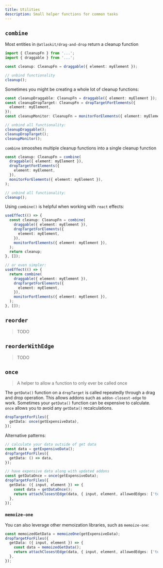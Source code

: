 ```yaml
---
title: Utilities
description: Small helper functions for common tasks
---
```


## `combine`

Most entities in `@atlaskit/drag-and-drop` return a cleanup function

```ts
import { CleanupFn } from '...';
import { draggable } from '...';

const cleanup: CleanupFn = draggable({ element: myElement });

// unbind functionality
cleanup();
```

Sometimes you might be creating a whole lot of cleanup functions:

```ts
const cleanupDraggable: CleanupFn = draggable({ element: myElement });
const cleanupDropTarget: CleanupFn = dropTargetForElements({
  element: myElement,
});
const cleanupMonitor: CleanupFn = monitorForElements({ element: myElement });

// unbind all functionality:
cleanupDraggable();
cleanupDropTarget();
cleanupMonitor();
```

`combine` smooshes multiple cleanup functions into a single cleanup function

```ts
const cleanup: CleanupFn = combine(
  draggable({ element: myElement }),
  dropTargetForElements({
    element: myElement,
  }),
  monitorForElements({ element: myElement }),
);

// unbind all functionality:
cleanup();
```

Using `combine()` is helpful when working with `react` effects:

```ts
useEffect(() => {
  const cleanup: CleanupFn = combine(
    draggable({ element: myElement }),
    dropTargetForElements({
      element: myElement,
    }),
    monitorForElements({ element: myElement }),
  );
  return cleanup;
}, []);

// or even simpler:
useEffect(() => {
  return combine(
    draggable({ element: myElement }),
    dropTargetForElements({
      element: myElement,
    }),
    monitorForElements({ element: myElement }),
  );
}, []);
```

## `reorder`

> TODO

## `reorderWithEdge`

> TODO

## `once`

> A helper to allow a function to only ever be called once

The `getData()` function on a `dropTarget` is called repeatedly through a drag and drop operation. This allows addons such as `addon-closest-edge` to work. Sometimes your `getData()` function can be expensive to calculate. `once` allows you to avoid any `getData()` recalculations.

```ts
dropTargetForFiles({
  getData: once(getExpensiveData),
});
```

Alternative patterns:

```ts
// calculate your data outside of get data
const data = getExpensiveData();
dropTargetForFiles({
  getData: () => data,
});
```

```ts
// have expensive data along with updated addons
const getDataOnce = once(getExpensiveData);
dropTargetForFiles({
  getData: ({ input, element }) => {
    const data = getDataOnce();
    return attachClosestEdge(data, { input, element, allowedEdges: ['top'] });
  },
});
```

### `memoize-one`

You can also leverage other memoization libraries, such as `memoize-one`:

```ts
const memoizedGetData = memoizeOne(getExpensiveData);
dropTargetForFiles({
  getData: ({ input, element }) => {
    const data = memoizedGetData();
    return attachClosestEdge(data, { input, element, allowedEdges: ['top'] });
  },
});
```
